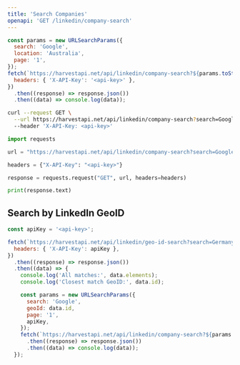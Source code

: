 ```yaml
---
title: 'Search Companies'
openapi: 'GET /linkedin/company-search'
---
```



<CodeGroup>

```javascript JavaScript
const params = new URLSearchParams({
  search: 'Google',
  location: 'Australia',
  page: '1',
});
fetch(`https://harvestapi.net/api/linkedin/company-search?${params.toString()}`, {
  headers: { 'X-API-Key': '<api-key>' },
})
  .then((response) => response.json())
  .then((data) => console.log(data));
```

```bash cURL
curl --request GET \
  --url https://harvestapi.net/api/linkedin/company-search?search=Google&location=Australia&page=1 \
  --header 'X-API-Key: <api-key>'
```

```python Python
import requests

url = "https://harvestapi.net/api/linkedin/company-search?search=Google&location=Australia&page=1"

headers = {"X-API-Key": "<api-key>"}

response = requests.request("GET", url, headers=headers)

print(response.text)
```

</CodeGroup>

## Search by LinkedIn GeoID

<GeoIdSnippet />

```javascript JavaScript
const apiKey = '<api-key>';

fetch(`https://harvestapi.net/api/linkedin/geo-id-search?search=Germany`, {
  headers: { 'X-API-Key': apiKey },
})
  .then((response) => response.json())
  .then((data) => {
    console.log('All matches:', data.elements);
    console.log('Closest match GeoID:', data.id);

    const params = new URLSearchParams({
      search: 'Google',
      geoId: data.id,
      page: '1',
      apiKey,
    });
    fetch(`https://harvestapi.net/api/linkedin/company-search?${params.toString()}`)
      .then((response) => response.json())
      .then((data) => console.log(data));
  });
```
